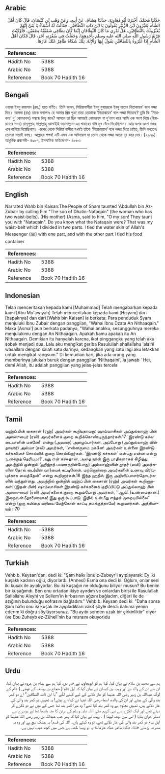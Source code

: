 ## Arabic


<div dir="rtl" lang="ar" style={{fontSize:'larger',backgroundColor:'#f8f9fa',padding:20}}>
حَدَّثَنَا مُحَمَّدٌ، أَخْبَرَنَا أَبُو مُعَاوِيَةَ، حَدَّثَنَا هِشَامٌ، عَنْ أَبِيهِ، وَعَنْ وَهْبِ بْنِ كَيْسَانَ، قَالَ كَانَ أَهْلُ الشَّأْمِ يُعَيِّرُونَ ابْنَ الزُّبَيْرِ يَقُولُونَ يَا ابْنَ ذَاتِ النِّطَاقَيْنِ‏.‏ فَقَالَتْ لَهُ أَسْمَاءُ يَا بُنَىَّ إِنَّهُمْ يُعَيِّرُونَكَ بِالنِّطَاقَيْنِ، هَلْ تَدْرِي مَا كَانَ النِّطَاقَانِ إِنَّمَا كَانَ نِطَاقِي شَقَقْتُهُ نِصْفَيْنِ، فَأَوْكَيْتُ قِرْبَةَ رَسُولِ اللَّهِ صلى الله عليه وسلم بِأَحَدِهِمَا، وَجَعَلْتُ فِي سُفْرَتِهِ آخَرَ، قَالَ فَكَانَ أَهْلُ الشَّأْمِ إِذَا عَيَّرُوهُ بِالنِّطَاقَيْنِ يَقُولُ إِيهًا وَالإِلَهْ‏.‏ تِلْكَ شَكَاةٌ ظَاهِرٌ عَنْكَ عَارُهَا‏.‏
</div>
<div style={{backgroundColor:'#f8f9fa',padding:20, marginBottom: 10}}><table> <thead> <tr> <th>References:</th> <th></th> </tr> </thead> <tbody><tr><td>Hadith No</td><td>5388</td></tr><tr><td>Arabic No</td><td>5388</td></tr><tr><td>Reference</td><td>Book 70 Hadith 16</td></tr></tbody></table></div>

## Bengali


<div dir="ltr" lang="bn" style={{fontSize:'larger',backgroundColor:'#f8f9fa',padding:20}}>
ওয়াহ্ব ইবনু কায়সান (রহ.) হতে বর্ণিত। তিনি বলেন, সিরিয়াবাসীরা ইবনু যুবায়রকে ইবনু যাতান নিতাকায়ন’ বলে লজ্জা দিত। আসমা (রাঃ) তাকে বললেনঃ হে আমার প্রিয় পুত্র! তারা তোমাকে ‘নিতাকায়ন’ বলে লজ্জা দিয়েছে? তুমি কি ‘নিতাকায়’ দু’ কোমরবন্দ) সম্বন্ধে কিছু জান? আসলে তা ছিল আমারই কোমরবন্দ যা দু’ভাগ করে আমি এক অংশ দিয়ে (হিজরাতের সময়) রাসূলুল্লাহ সাল্লাল্লাহু আলাইহি ওয়াসাল্লাম-এর খাবারের থলি মুখ বেঁধে দিয়েছিলাম। আর অপর অংশ দস্তরখান বানিয়ে দিয়েছিলাম। এরপর থেকে সিরিয়া বাসীরা যখনই তাঁকে ‘নিতাকায়ান’ বলে লজ্জা দিতে চাইত, তিনি বলতেনঃ তোমরা সত্যই বলছ। আল্লাহর শপথ! এটি এমন এক অভিযোগ যা তোমা থেকে লজ্জা আরো দূর করে দেয়। [২৯৭৯] আধুনিক প্রকাশনী- ৪৯৮৭, ইসলামিক ফাউন্ডেশন- ৪৮৮৩
</div>
<div style={{backgroundColor:'#f8f9fa',padding:20, marginBottom: 10}}><table> <thead> <tr> <th>References:</th> <th></th> </tr> </thead> <tbody><tr><td>Hadith No</td><td>5388</td></tr><tr><td>Arabic No</td><td>5388</td></tr><tr><td>Reference</td><td>Book 70 Hadith 16</td></tr></tbody></table></div>

## English


<div dir="ltr" lang="en" style={{fontSize:'larger',backgroundColor:'#f8f9fa',padding:20}}>
Narrated Wahb bin Kaisan:The People of Sham taunted 'Abdullah bin Az-Zubair by calling him "The son of Dhatin-Nataqain" (the woman who has two waist-belts). (His mother) (Asma, said to him, "O my son! They taunt you with "Nataqain". Do you know what the Nataqain were? That was my waist-belt which I divided in two parts. I tied the water skin of Allah's Messenger (ﷺ) with one part, and with the other part I tied his food container
</div>
<div style={{backgroundColor:'#f8f9fa',padding:20, marginBottom: 10}}><table> <thead> <tr> <th>References:</th> <th></th> </tr> </thead> <tbody><tr><td>Hadith No</td><td>5388</td></tr><tr><td>Arabic No</td><td>5388</td></tr><tr><td>Reference</td><td>Book 70 Hadith 16</td></tr></tbody></table></div>

## Indonesian


<div dir="ltr" lang="id" style={{fontSize:'larger',backgroundColor:'#f8f9fa',padding:20}}>
Telah menceritakan kepada kami [Muhammad] Telah mengabarkan kepada kami [Abu Mu'awiyah] Telah menceritakan kepada kami [Hisyam] dari [bapaknya] dan dari [Wahb bin Kaisan] ia berkata; Para penduduk Syam menjuluki Ibnu Zubair dengan panggilan, "Wahai Ibnu Dzata An Nithaaqain." Maka [Asma'] pun berkata padanya, "Wahai anakku, sesungguhnya mereka menjulukimu dengan An Nithaaqain. Apakah kamu apakah itu An Nithaaqain. Demikian itu hanyalah karena, ikat pinggangku yang telah aku sobek menjadi dua. Lalu aku mengikat geriba Rasulullah shallallahu 'alaihi wasallam dengan salah satu darinya, sedangkan yang satu lagi aku letakkan untuk mengikat rangsum." Di kemudian hari, jika ada orang yang memberinya julukan buruk dengan panggilan 'Nithaqaini', ia jawab ' Hei, demi Allah, itu adalah panggilan yang jelas-jelas tercela
</div>
<div style={{backgroundColor:'#f8f9fa',padding:20, marginBottom: 10}}><table> <thead> <tr> <th>References:</th> <th></th> </tr> </thead> <tbody><tr><td>Hadith No</td><td>5388</td></tr><tr><td>Arabic No</td><td>5388</td></tr><tr><td>Reference</td><td>Book 70 Hadith 16</td></tr></tbody></table></div>

## Tamil


<div dir="ltr" lang="ta" style={{fontSize:'larger',backgroundColor:'#f8f9fa',padding:20}}>
வஹ்ப் பின் கைசான் (ரஹ்) அவர்கள் கூறியதாவது: ஷாம்வாசிகள் அப்துல்லாஹ் பின் அஸ்ஸுபைர் (ரலி) அவர்களைக் குறை கூறிக்கொண்டிருந்தார்கள்.17 ‘இரண்டு கச்சுடையாளின் மகனே!’ என்று (அவரை) அழைப்பார்கள். அப்போது (அப்துல்லாஹ் வின் தாயார்) அஸ்மா (ரலி) அவர்கள், ‘‘என்னருமை மகனே! அவர்கள் உன்னை இரண்டு கச்சுகளைச் சொல்லிக் குறை சொல்கிறார்கள். ‘இரண்டு கச்சுகள்’ என்பது என்ன என்று உனக்குத் தெரியுமா? அது என் கச்சுதான். அதை நான் இரு பாதிகளாகக் கிழித்து அவற்றில் ஒன்றால் (ஹிஜ்ரத் பயணத்தின்போது) அல்லாஹ்வின் தூதர் (ஸல்) அவர்களின் தோல் பை(யின் வா)யைக் கட்டினேன். மற்றொன்றை அவர்களின் உணவு விரிப்புக்காக வைத்தேன்” என்று கூறினார்கள்.18 இந்த ஹதீஸ் இரு அறிவிப்பாளர்தொடர்களில் வந்துள்ளது. அவற்றில் ஒன்றில் வஹ்ப் பின் கைசான் (ரஹ்) அவர்கள் கூறினார்கள்: (இதன் பின்) ஷாம்வாசிகள் இரண்டு கச்சுகளைக் குறிப்பிட்டு அப்துல்லாஹ் பின் அஸ்ஸுபைர் (ரலி) அவர்களைக் குறை கூறும்போது அவர்கள், ‘‘ஆம்! (உண்மைதான்.) இறைவன்மீதாணையாக! இது ஒரு கூப்பாடு. இதில் உன்மீது எந்தக் குறையுமில்லை” என்று (ஒரு கவிதை வரியை மேற்கோள் காட்டி தமக்குத்தாமே) கூறுவார்கள். அத்தியாயம் : 70
</div>
<div style={{backgroundColor:'#f8f9fa',padding:20, marginBottom: 10}}><table> <thead> <tr> <th>References:</th> <th></th> </tr> </thead> <tbody><tr><td>Hadith No</td><td>5388</td></tr><tr><td>Arabic No</td><td>5388</td></tr><tr><td>Reference</td><td>Book 70 Hadith 16</td></tr></tbody></table></div>

## Turkish


<div dir="ltr" lang="tr" style={{fontSize:'larger',backgroundColor:'#f8f9fa',padding:20}}>
Vehb b. Keysan'dan, dedi ki: "Şam halkı İbnu'z-Zubeyr'i ayıplayarak: Ey iki kuşaklı kadının oğlu, diyorlardı. (Annesi) Esma ona dedi ki: Oğlum, onlar seni iki kuşak ile ayıplıyorlar. Bu iki kuşağın ne olduğunu biliyor musun? Bu benim bir kuşağımdı. Ben onu ortadan ikiye ayırdım ve onlardan birisi ile Rasulullah Sallallahu Aleyhi ve Sellem'in kırbasının ağzını bağladım, diğeri ile de azığının bulunduğu sofrasını bağladım." Vehb b. Keysan dedi ki: "Daha sonra Şam halkı onu iki kuşak ile ayıpladıkları vakit şöyle derdi: ilahıma yemin ederim ki doğru söylüyorsunuz. "Bu ayıbı senden uzak bir çirkinliktir" diyor (ve Ebu Zuheyb ez-Zühell'nin bu mısraını okuyor)du
</div>
<div style={{backgroundColor:'#f8f9fa',padding:20, marginBottom: 10}}><table> <thead> <tr> <th>References:</th> <th></th> </tr> </thead> <tbody><tr><td>Hadith No</td><td>5388</td></tr><tr><td>Arabic No</td><td>5388</td></tr><tr><td>Reference</td><td>Book 70 Hadith 16</td></tr></tbody></table></div>

## Urdu


<div dir="rtl" lang="ur" style={{fontSize:'larger',backgroundColor:'#f8f9fa',padding:20}}>
ہم سے محمد بن سلام نے بیان کیا، کہا ہم کو ابومعاویہ نے خبر دی، کہا ہم سے ہشام بن عروہ نے بیان کیا، ان سے ان کے والد نے اور وہب بن کیسان نے بیان کیا کہ اہل شام ( حجاج بن یوسف کے فوجی ) شام کے لوگ عبداللہ بن زبیر رضی اللہ عنہما کو عار دلانے کے لیے کہنے لگے ”یا ابن ذات النطاقین“ اے دو کمر بند والی کے بیٹے اور ان کی والدہ، اسماء رضی اللہ عنہا نے کہا، اے بیٹے! یہ تمہیں دو کمر بند والی کی عار دلاتے ہیں، تمہیں معلوم ہے وہ کمر بند کیا تھے؟ وہ میرا کمر بند تھا جس کے میں نے دو ٹکڑے کر دیئے تھے اور ایک ٹکڑے سے نبی کریم صلی اللہ علیہ وسلم کے برتن کا منہ باندھا تھا اور دوسرے سے دستر خوان بنایا ( اس میں توشہ لپیٹا ) ۔ وہب نے بیان کیا کہ پھر جب عبداللہ بن زبیر رضی اللہ عنہما کو اہل شام دو کمر بند والی کی عار دلاتے تھے، تو وہ کہتے ہاں۔ اللہ کی قسم! یہ بیشک سچ ہے اور وہ یہ مصرعہ پڑھتے «تلك شكاة ظاهر عنك عارها‏.» یہ تو ویسا طعنہ ہے جس میں کچھ عیب نہیں ہے۔
</div>
<div style={{backgroundColor:'#f8f9fa',padding:20, marginBottom: 10}}><table> <thead> <tr> <th>References:</th> <th></th> </tr> </thead> <tbody><tr><td>Hadith No</td><td>5388</td></tr><tr><td>Arabic No</td><td>5388</td></tr><tr><td>Reference</td><td>Book 70 Hadith 16</td></tr></tbody></table></div>